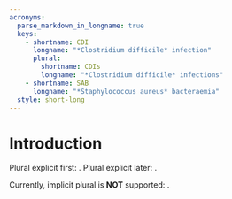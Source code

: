 ```yaml
---
acronyms:
  parse_markdown_in_longname: true
  keys:
    - shortname: CDI
      longname: "*Clostridium difficile* infection"
      plural:
        shortname: CDIs
        longname: "*Clostridium difficile* infections"
    - shortname: SAB
      longname: "*Staphylococcus aureus* bacteraemia"
  style: short-long
---
```


# Introduction {#intro}

Plural explicit first: \acrs{CDI}.
Plural explicit later: \acrs{CDI}.

Currently, implicit plural is **NOT** supported: \acrs{SAB}.
